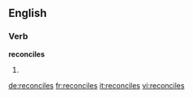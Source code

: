 ==English==

===Verb===
'''reconciles'''

# {{third-person singular of|reconcile}}

[[de:reconciles]]
[[fr:reconciles]]
[[it:reconciles]]
[[vi:reconciles]]